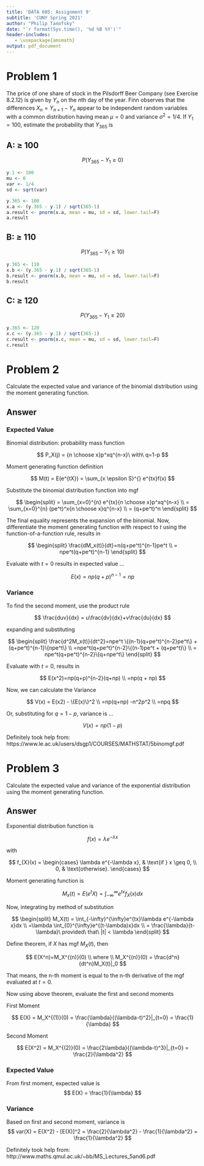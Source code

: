 ```yaml
---
title: 'DATA 605: Assignment 9'
subtitle: 'CUNY Spring 2021'
author: "Philip Tanofsky" 
date: "`r format(Sys.time(), '%d %B %Y')`"
header-includes:
   - \usepackage{amsmath}
output: pdf_document
---
```


# Problem 1

The price of one share of stock in the Pilsdorff Beer Company (see Exercise 8.2.12) is given by $Y_n$ on the $n$th day of the year. Finn observes that the differences $X_n = Y_{n+1} - Y_n$ appear to be independent random variables with a common distribution having mean $\mu = 0$ and variance $\sigma^2 = 1/4$. If $Y_1 = 100$, estimate the probability that $Y_{365}$ is

## A: $\geq$ 100
$$
P(Y_{365}-Y_1 \geq 0)
$$


```r
y.1 <- 100
mu <- 0
var <- 1/4
sd <- sqrt(var)

y.365 <- 100
x.a <- (y.365 - y.1) / sqrt(365-1)
a.result <- pnorm(x.a, mean = mu, sd = sd, lower.tail=F)
a.result
```

## B: $\geq$ 110
$$
P(Y_{365}-Y_1 \geq 10)
$$

```r
y.365 <- 110
x.b <- (y.365 - y.1) / sqrt(365-1)
b.result <- pnorm(x.b, mean = mu, sd = sd, lower.tail=F)
b.result
```

## C: $\geq$ 120

$$
P(Y_{365}-Y_1 \geq 20)
$$

```r
y.365 <- 120
x.c <- (y.365 - y.1) / sqrt(365-1)
c.result <- pnorm(x.c, mean = mu, sd = sd, lower.tail=F)
c.result
```

# Problem 2

Calculate the expected value and variance of the binomial distribution using the moment generating function.

## Answer

### Expected Value

Binomial distribution: probability mass function

$$
P_X(j) = {n \choose x}p^xq^{n-x}\ with\ q=1-p
$$

Moment generating function definition

$$
M(t) = E(e^{tX}) = \sum_{x \epsilon S}^{} e^{tx}f(x)
$$

Substitute the binomial distribution function into mgf

$$
\begin{split}
= \sum_{x=0}^{n} e^{tx}{n \choose x}p^xq^{n-x} \\
= \sum_{x=0}^{n} (pe^t)^x{n \choose x}q^{n-x} \\
= (q+pe^t)^n
\end{split}
$$

The final equality represents the expansion of the binomial. Now, differentiate the moment generating function with respect to $t$ using the function-of-a-function rule, results in

$$
\begin{split}
\frac{dM_x(t)}{dt}=n(q+pe^t)^{n-1}pe^t \\ = npe^t(q+pe^t)^{n-1}
\end{split}
$$

Evaluate with $t=0$ results in expected value ...

$$
E(x)=np(q+p)^{n-1}=np
$$

### Variance

To find the second moment, use the product rule

$$
\frac{duv}{dx} = u\frac{dv}{dx}+v\frac{du}{dx}
$$

expanding and substituting

$$
\begin{split}
\frac{d^2M_x(t)}{dt^2}=npe^t \{(n-1)(q+pe^t)^{n-2}pe^t\} + (q+pe^t)^{n-1}\{npe^t\} \\ =npe^t(q+pe^t)^{n-2}\{(n-1)pe^t + (q+pe^t)\} \\ 
= npe^t(q+pe^t)^{n-2}\{q+npe^t\}
\end{split}
$$

Evaluate with $t=0$, results in

$$
E(x^2)=np(q+p)^{n-2}(q+np) \\ =np(q + np)
$$

Now, we can calculate the Variance

$$
V(x) = E(x2) - \{E(x)\}^2 \\ =np(q+np) -n^2p^2 \\ =npq
$$

Or, substituting for $q = 1-p$, variance is ...

$$
V(x) = np(1-p)
$$

Definitely took help from: https://www.le.ac.uk/users/dsgp1/COURSES/MATHSTAT/5binomgf.pdf

# Problem 3

Calculate the expected value and variance of the exponential distribution using the moment generating function.

## Answer
Exponential distribution function is

$$
f(x)=\lambda e^{-\lambda x}
$$

with 

$$
f_{X}(x) = \begin{cases}
  \lambda e^{-\lambda x}, & \text{if } x \geq 0, \\
  0, & \text{otherwise}.
\end{cases} 
$$

Moment generating function is

$$
M_x(t)=E(e^tX)= \int_{-\infty}^{\infty}e^{tx}f_X(x)dx
$$

Now, integrating by method of substitution

$$
\begin{split}
M_X(t) = \int_{-\infty}^{\infty}e^{tx}\lambda e^{-\lambda x}dx \\ 
=\lambda \int_{0}^{\infty}e^{(t-\lambda)x}dx \\ 
= \frac{\lambda}{t-\lambda}\ provided\ that\ |t| < \lambda
\end{split}
$$

Define theorem, if $X$ has mgf $M_X(t)$, then

$$
E(X^n)=M_X^{(n)}(0)
\\
where
\\
M_X^{(n)}(0) = \frac{d^n}{dt^n}M_X(t)|_0
$$

That means, the n-th moment is equal to the n-th derivative of the mgf evaluated at $t=0$.

Now using above theorem, evaluate the first and second moments

First Moment

$$
E(X) = M_X^{(1)}(0) = \frac{\lambda}{(\lambda-t)^2}|_{t=0} = \frac{1}{\lambda}
$$

Second Moment

$$
E(X^2) = M_X^{(2)}(0) = \frac{2\lambda}{(\lambda-t)^3}|_{t=0} = \frac{2}{\lambda^2}
$$

### Expected Value

From first moment, expected value is
$$
E(X) = \frac{1}{\lambda}
$$

### Variance

Based on first and second moment, variance is
$$
var(X) = E(X^2) - [E(X)]^2 = \frac{2}{\lambda^2} - \frac{1}{\lambda^2} = \frac{1}{\lambda^2}
$$


Definitely took help from: http://www.maths.qmul.ac.uk/~bb/MS_Lectures_5and6.pdf